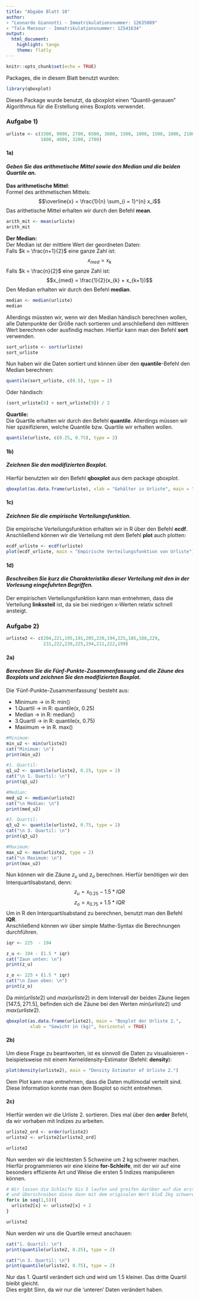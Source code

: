 ```yaml
---
title: "Abgabe Blatt 10"
author: 
- "Leonardo Giannotti - Immatrikulationsnummer: 12635009"
- "Tala Mansour - Immatrikulationsnummer: 12541634"
output: 
  html_document: 
    highlight: tango
    theme: flatly
---
```


```r
knitr::opts_chunk$set(echo = TRUE)
```
Packages, die in diesem Blatt benutzt wurden:
```r
library(qboxplot)
```

Dieses Package wurde benutzt, da qboxplot einen "Quantil-genauen" Algorithmus für die Erstellung eines Boxplots verwendet. 

### Aufgabe 1)

```r
urliste <- c(3300, 9000, 2700, 6500, 3600, 1500, 1000, 1500, 1000, 2100, 1800, 2800,
             1800, 4600, 3200, 2700)
```

#### 1a) \
#### *Geben Sie das arithmetische Mittel sowie den Median und die beiden Quartile an.*
**Das arithmetische Mittel**: \
Formel des arithmetischen Mittels:
$$\overline{x} = \frac{1}{n} \sum_{i = 1}^{n} x_i$$
Das arithetische Mittel erhalten wir durch den Befehl **mean**.
```r
arith_mit <- mean(urliste)
arith_mit
```
**Der Median:**\
Der Median ist der mittlere Wert der geordneten Daten:\
Falls $k = \frac{n+1}{2}$ eine ganze Zahl ist:
$$x_{med} = x_{k}$$
Falls $k = \frac{n}{2}$ eine ganze Zahl ist:
$$x_{med} = \frac{1}{2}(x_{k} + x_{k+1})$$
Den Median erhalten wir durch den Befehl **median**.
```r
median <- median(urliste)
median
```
Allerdings müssten wir, wenn wir den Median händisch berechnen wollen, alle Datenpunkte der Größe nach sortieren und anschließend den mittleren Wert berechnen oder ausfindig machen. Hierfür kann man den Befehl **sort** verwenden.
```r
sort_urliste <- sort(urliste)
sort_urliste
```
Nun haben wir die Daten sortiert und können über den **quantile**-Befehl den Median berechnen:
```r
quantile(sort_urliste, c(0.5), type = 2)
```
Oder händisch:
```r
(sort_urliste[8] + sort_urliste[9]) / 2
```



**Quartile:**\
Die Quartile erhalten wir durch den Befehl **quantile**. Allerdings müssen wir hier spzeifizieren, welche Quantile bzw. Quartile wir erhalten wollen.
```r
quantile(urliste, c(0.25, 0.75), type = 2)
```
#### 1b)
#### *Zeichnen Sie den modifizierten Boxplot.*
Hierfür benutzten wir den Befehl **qboxplot** aus dem package *qboxplot*.
```r
qboxplot(as.data.frame(urliste), xlab = "Gehälter in Urliste", main = "Boxplot der Urliste", type = 2, horizontal = TRUE)
```

#### 1c)
#### *Zeichnen Sie die empirische Verteilungsfunktion.*
Die empirische Verteilungsfunktion erhalten wir in R über den Befehl **ecdf**. Anschließend können wir die Verteilung mit dem Befehl **plot** auch plotten:
```r
ecdf_urliste <- ecdf(urliste)
plot(ecdf_urliste, main = "Empirische Verteilungsfunktion von Urliste")
```

#### 1d)
#### *Beschreiben Sie kurz die Charakteristika dieser Verteilung mit den in der Vorlesung eingef̈uhrten Begriffen.*
Der empirischen Verteilungsfunktion kann man entnehmen, dass die Verteilung **linkssteil** ist, da sie bei niedrigen x-Werten relativ schnell ansteigt.


### Aufgabe 2)
```r
urliste2 <- c(204,221,195,191,205,220,194,225,185,188,229,
              231,222,239,225,194,211,222,199)
```
#### 2a) \
#### *Berechnen Sie die Fünf-Punkte-Zusammenfassung und die Zäune des Boxplots und zeichnen Sie den modifizierten Boxplot.* \
Die 'Fünf-Punkte-Zusammenfassung' besteht aus:

  * Minimum -> in R: min()
  * 1.Quartil -> in R: quantile(x, 0.25)
  * Median -> in R: median()
  * 3.Quartil -> in R: quantile(x, 0.75)
  * Maximum -> in R. max()
  
```r
#Minimum:
min_u2 <- min(urliste2)
cat("Minimum: \n")
print(min_u2)

#1. Quartil:
q1_u2 <- quantile(urliste2, 0.25, type = 2)
cat("\n 1. Quartil: \n")
print(q1_u2)

#Median:
med_u2 <- median(urliste2)
cat("\n Median: \n")
print(med_u2)

#3. Quartil:
q3_u2 <- quantile(urliste2, 0.75, type = 2)
cat("\n 3. Quartil: \n")
print(q3_u2)

#Maximum:
max_u2 <- max(urliste2, type = 2)
cat("\n Maximum: \n")
print(max_u2)
```
Nun können wir die Zäune $z_{u}$ und $z_{o}$ berechnen. Hierfür benötigen wir den Interquartilsabstand, denn:
$$z_{u} = x_{0.25} - 1.5*IQR$$
$$z_{o} = x_{0.75} + 1.5*IQR$$
Um in R den Interquartilsabstand zu berechnen, benutzt man den Befehl **IQR**. \
Anschließend können wir über simple Mathe-Syntax die Berechnungen durchführen.
```r
iqr <- 225  - 194

z_u <- 194 - (1.5 * iqr)
cat("Zaun unten: \n")
print(z_u)

z_o <- 225 + (1.5 * iqr)
cat("\n Zaun oben: \n")
print(z_o)
```
Da $min(urliste2)$ und $max(urliste2)$ in dem Intervall der beiden Zäune liegen $[147.5, 271.5]$, befinden sich die Zäune bei den Werten $min(urliste2)$ und $max(urliste2)$.

```r
qboxplot(as.data.frame(urliste2), main = "Boxplot der Urliste 2.", 
         xlab = "Gewicht in (kg)", horizontal = TRUE)
```

#### 2b)
Um diese Frage zu beantworten, ist es sinnvoll die Daten zu visualisieren - beispielsweise mit einem Kerneldensity-Estimator (Befehl: **density**):
```r
plot(density(urliste2), main = "Density Estimator of Urliste 2.")
```
Dem Plot kann man entnehmen, dass die Daten multimodal verteilt sind. Diese Information konnte man dem Boxplot so nicht entnehmen. 

#### 2c)
Hierfür werden wir die Urliste 2. sortieren. Dies mal über den **order** Befehl, da wir vorhaben mit Indizes zu arbeiten.
```r
urliste2_ord <- order(urliste2)
urliste2 <- urliste2[urliste2_ord]

urliste2
```
Nun werden wir die leichtesten 5 Schweine um 2 kg schwerer machen. \
Hierfür programmieren wir eine kleine **for-Schleife**, mit der wir auf eine besonders effiziente Art und Weise die ersten 5 Indizes manipulieren können.

```r
# Wir lassen die Schleife bis 5 laufen und greifen darüber auf die ersten 5 Indizes zu
# und überschreiben diese dann mit dem originalen Wert bloß 2kg schwerer.
for(x in seq(1,5)){
  urliste2[x] <- urliste2[x] + 2 
}

urliste2
```

Nun werden wir uns die Quartile erneut anschauen:
```r
cat("1. Quartil: \n")
print(quantile(urliste2, 0.25), type = 2)

cat("\n 3. Quartil: \n")
print(quantile(urliste2, 0.75), type = 2)
```
Nur das 1. Quartil verändert sich und wird um $1.5$ kleiner. Das dritte Quartil bleibt gleicht.\
Dies ergibt Sinn, da wir nur die 'unteren' Daten verändert haben.


